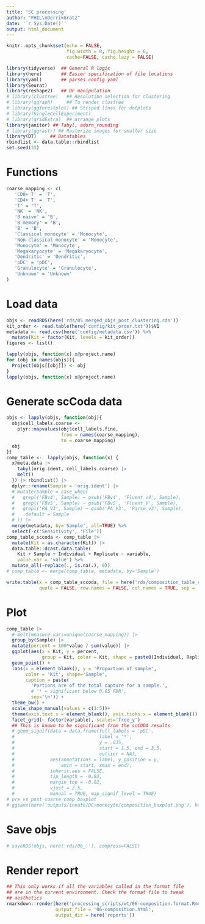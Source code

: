 ```yaml
---
title: 'SC processing'
author: "FHIL\nDerrikGratz"
date: '`r Sys.Date()`'
output: html_document
---
```


```r
knitr::opts_chunk$set(echo = FALSE,
                      fig.width = 8, fig.height = 6,
                      cache=FALSE, cache.lazy = FALSE) 

library(tidyverse)  ## General R logic
library(here)       ## Easier specification of file locations
library(yaml)       ## parses config yaml
library(Seurat)
library(reshape2)   ## DF manipulation
# library(clustree)   ## Resolution selection for clustering
# library(ggraph)     ## To render clustree
# library(ggforestplot) ## Striped lines for dotplots
# library(SingleCellExperiment)
# library(gridExtra)  ## arrange plots
library(janitor) ## Tabyl, adorn_rounding
# library(ggrastr) ## Rasterize images for smaller size
library(DT)     ## Datatables
rbindlist <- data.table::rbindlist
set.seed(33)
```

# Functions

```r
coarse_mapping <- c(
   'CD8+ T' = 'T',
   'CD4+ T' = 'T',
   'T' = 'T',
   'NK' = 'NK',
   'B naive' = 'B',
   'B memory' = 'B',
   'B' = 'B',
   'Classical monocyte' = 'Monocyte',
   'Non-classical monocyte' = 'Monocyte',
   'Monocyte' = 'Monocyte',
   'Megakaryocyte' = 'Megakaryocyte',
   'Dendritic' = 'Dendritic',
   'pDC' = 'pDC',
   'Granulocyte' = 'Granulocyte',
   'Unknown' = 'Unknown'
)
```


# Load data

```r
objs <- readRDS(here('rds/05_merged_objs_post_clustering.rds'))
kit_order <- read.table(here('config/kit_order.txt'))$V1
metadata <- read.csv(here('config/metadata.csv')) %>%
  mutate(Kit = factor(Kit, levels = kit_order))
figures <- list()
```

```r
lapply(objs, function(x) x@project.name)
for (obj in names(objs)){
  Project(objs[[obj]]) <- obj
}
lapply(objs, function(x) x@project.name)
```

# Generate scCoda data

```r
objs <- lapply(objs, function(obj){
  obj$cell_labels.coarse <- 
    plyr::mapvalues(obj$cell_labels.fine, 
                    from = names(coarse_mapping),
                    to = coarse_mapping)
  obj
})
comp_table <-  lapply(objs, function(x) {
  x@meta.data |> 
    tabyl(orig.ident, cell_labels.coarse) |>
    melt()
  }) |> rbindlist() |>
  dplyr::rename(Sample = 'orig.ident') |>
  # mutate(Sample = case_when(
  #   grepl('FBv4', Sample) ~ gsub('FBv4', 'Fluent_v4', Sample),
  #   grepl('FBv5', Sample) ~ gsub('FBv5', 'Fluent_V', Sample),
  #   grepl('PA_V3', Sample) ~ gsub('PA_V3', 'Parse_v3', Sample),
  #   .default = Sample
  # )) |>
  merge(metadata, by='Sample', all=TRUE) %>%
  select(-c('Sensitivity', 'File'))
comp_table_sccoda <- comp_table |>
  mutate(Kit = as.character(Kit)) |>
  data.table::dcast.data.table(
    Kit + Sample + Individual + Replicate ~ variable, 
    value.var = 'value') %>%
  mutate_all(~replace(., is.na(.), 0)) 
# comp_table <- merge(comp_table, metadata, by='Sample')

write.table(x = comp_table_sccoda, file = here('rds/composition_table_coarse.txt'),
            quote = FALSE, row.names = FALSE, col.names = TRUE, sep = '\t')
```

# Plot

```r
comp_table |> 
  # melt(measure.vars=unique(coarse_mapping)) |> 
  group_by(Sample) |> 
  mutate(percent = 100*value / sum(value)) |>
  ggplot(aes(x = Kit, y = percent,
             group = Kit, color = Kit, shape = paste0(Individual, Replicate))) + 
  geom_point() +
  labs(x = element_blank(), y = 'Proportion of sample',
       color = 'Kit', shape='Sample',
       caption = paste(
         'Portions are of the total capture for a sample.',
         # '* = significant below 0.05 FDR',
         sep='\n')) +
  theme_bw() +
  scale_shape_manual(values = c(1:5))+ 
  theme(axis.text.x = element_blank(), axis.ticks.x = element_blank()) +
  facet_grid(~ factor(variable), scales='free_y')
  ## This is known to be significant from the scCODA results
  # geom_signif(data = data.frame(full_labels = 'pDC',
  #                               label = '*',
  #                               y = .035,
  #                               start = 1.5, end = 3.5,
  #                               outlier = NA),
  #             aes(annotations = label, y_position = y,
  #                 xmin = start, xmax = end),
  #             inherit.aes = FALSE,
  #             tip_length = -0.03,
  #             margin_top = -0.02,
  #             vjust = 2.5,
  #             manual = TRUE, map_signif_level = TRUE)
# pre_vs_post_coarse_comp_boxplot
# ggsave(here('outputs/innate/DC+monocyte/composition_boxplot.png'), height = 4, width = 15)
```

# Save objs

```r
# saveRDS(objs, here('rds/06_''), compress=FALSE)
```

# Render report

```r
## This only works if all the variables called in the format file 
## are in the current environment. Check the format file to tweak
## aesthetics 
rmarkdown::render(here('processing_scripts/wt/06-composition.format.Rmd'),
                  output_file = '06-composition.html',
                  output_dir = here('reports'))
```
